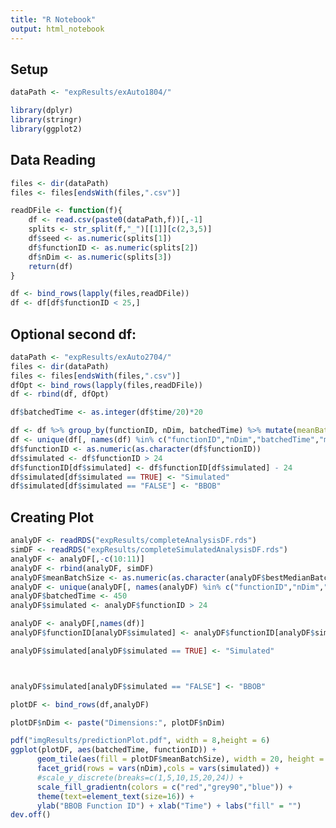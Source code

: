 ```yaml
---
title: "R Notebook"
output: html_notebook
---
```

## Setup
```r
dataPath <- "expResults/exAuto1804/"

library(dplyr)
library(stringr)
library(ggplot2)
```

## Data Reading
```r
files <- dir(dataPath)
files <- files[endsWith(files,".csv")]

readDFile <- function(f){
    df <- read.csv(paste0(dataPath,f))[,-1]
    splits <- str_split(f,"_")[[1]][c(2,3,5)]
    df$seed <- as.numeric(splits[1])
    df$functionID <- as.numeric(splits[2])
    df$nDim <- as.numeric(splits[3])
    return(df)
}

df <- bind_rows(lapply(files,readDFile))
df <- df[df$functionID < 25,]
```


## Optional second df:
```r
dataPath <- "expResults/exAuto2704/"
files <- dir(dataPath)
files <- files[endsWith(files,".csv")]
dfOpt <- bind_rows(lapply(files,readDFile))
df <- rbind(df, dfOpt)

df$batchedTime <- as.integer(df$time/20)*20

df <- df %>% group_by(functionID, nDim, batchedTime) %>% mutate(meanBatchSize = mean(batchSize))
df <- unique(df[, names(df) %in% c("functionID","nDim","batchedTime","meanBatchSize")])
df$functionID <- as.numeric(as.character(df$functionID))
df$simulated <- df$functionID > 24
df$functionID[df$simulated] <- df$functionID[df$simulated] - 24
df$simulated[df$simulated == TRUE] <- "Simulated" 
df$simulated[df$simulated == "FALSE"] <- "BBOB" 
```


## Creating Plot
```r
analyDF <- readRDS("expResults/completeAnalysisDF.rds")
simDF <- readRDS("expResults/completeSimulatedAnalysisDF.rds")
analyDF <- analyDF[,-c(10:11)]
analyDF <- rbind(analyDF, simDF)
analyDF$meanBatchSize <- as.numeric(as.character(analyDF$bestMedianBatchSize))
analyDF <- unique(analyDF[, names(analyDF) %in% c("functionID","nDim","meanBatchSize")])
analyDF$batchedTime <- 450
analyDF$simulated <- analyDF$functionID > 24

analyDF <- analyDF[,names(df)]
analyDF$functionID[analyDF$simulated] <- analyDF$functionID[analyDF$simulated] - 24

analyDF$simulated[analyDF$simulated == TRUE] <- "Simulated" 



analyDF$simulated[analyDF$simulated == "FALSE"] <- "BBOB" 

plotDF <- bind_rows(df,analyDF)

plotDF$nDim <- paste("Dimensions:", plotDF$nDim)

pdf("imgResults/predictionPlot.pdf", width = 8,height = 6)
ggplot(plotDF, aes(batchedTime, functionID)) +
      geom_tile(aes(fill = plotDF$meanBatchSize), width = 20, height = 0.75) +
      facet_grid(rows = vars(nDim),cols = vars(simulated)) +
      #scale_y_discrete(breaks=c(1,5,10,15,20,24)) + 
      scale_fill_gradientn(colors = c("red","grey90","blue")) + 
      theme(text=element_text(size=16)) + 
      ylab("BBOB Function ID") + xlab("Time") + labs("fill" = "")
dev.off()
```




